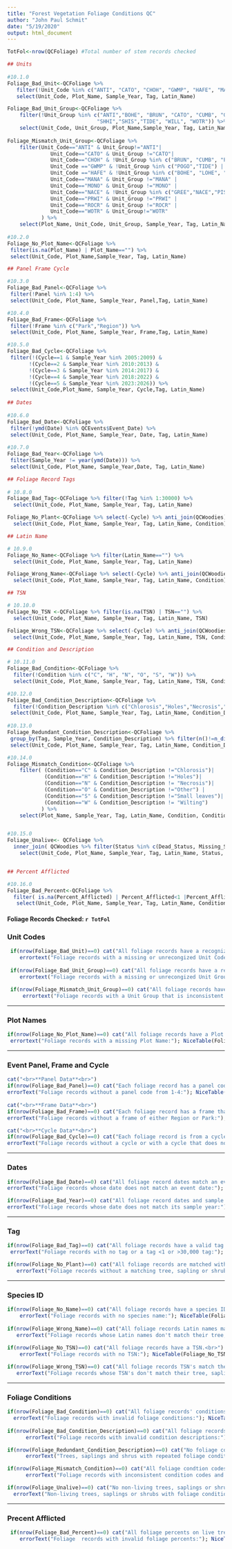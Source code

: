 ```yaml
---
title: "Forest Vegetation Foliage Conditions QC"
author: "John Paul Schmit"
date: "5/19/2020"
output: html_document
---
```



```r


TotFol<-nrow(QCFoliage) #Total number of stem records checked

## Units
 
#10.1.0
Foliage_Bad_Unit<-QCFoliage %>% 
   filter(!Unit_Code %in% c("ANTI", "CATO", "CHOH", "GWMP", "HAFE", "MANA", "MONO", "NACE", "PRWI", "ROCR", "WOTR")) %>% 
   select(Unit_Code, Plot_Name, Sample_Year, Tag, Latin_Name)

Foliage_Bad_Unit_Group<-QCFoliage %>% 
    filter(!Unit_Group %in% c("ANTI","BOHE", "BRUN", "CATO", "CUMB", "GREE", "LOHE", "MAHE", "MANA", "MONO", "NACE", "PISC", "POGO","PRWI", "ROCR", 
                             "SHHI","SHIS","TIDE", "WILL", "WOTR")) %>% 
    select(Unit_Code, Unit_Group, Plot_Name,Sample_Year, Tag, Latin_Name)
 
Foliage_Mismatch_Unit_Group<-QCFoliage %>% 
    filter(Unit_Code=="ANTI" & Unit_Group!="ANTI"|
              Unit_Code=="CATO" & Unit_Group !="CATO"|
              Unit_Code=="CHOH" & !Unit_Group %in% c("BRUN", "CUMB", "POGO", "WILL") |
              Unit_Code =="GWMP" & !Unit_Group %in% c("POGO","TIDE") |
              Unit_Code =="HAFE" & !Unit_Group %in% c("BOHE", "LOHE", "MAHE","SHHI", "SHIS")|
              Unit_Code=="MANA" & Unit_Group !="MANA" |
              Unit_Code=="MONO" & Unit_Group !="MONO" |
              Unit_Code=="NACE" & !Unit_Group %in% c("GREE","NACE","PISC")|
              Unit_Code=="PRWI" & Unit_Group !="PRWI" |
              Unit_Code=="ROCR" & Unit_Group !="ROCR" |
              Unit_Code=="WOTR" & Unit_Group!="WOTR"
           ) %>% 
    select(Plot_Name, Unit_Code, Unit_Group, Sample_Year, Tag, Latin_Name)
  
#10.2.0
Foliage_No_Plot_Name<-QCFoliage %>% 
 filter(is.na(Plot_Name) | Plot_Name=="") %>% 
 select(Unit_Code, Plot_Name,Sample_Year, Tag, Latin_Name)

## Panel Frame Cycle  

#10.3.0
Foliage_Bad_Panel<-QCFoliage %>%
 filter(!Panel %in% 1:4) %>% 
 select(Unit_Code, Plot_Name, Sample_Year, Panel,Tag, Latin_Name)

#10.4.0
Foliage_Bad_Frame<-QCFoliage %>%
 filter(!Frame %in% c("Park","Region")) %>% 
 select(Unit_Code, Plot_Name, Sample_Year, Frame,Tag, Latin_Name)

#10.5.0
Foliage_Bad_Cycle<-QCFoliage %>% 
 filter(!(Cycle==1 & Sample_Year %in% 2005:2009) &
       !(Cycle==2 & Sample_Year %in% 2010:2013) &
       !(Cycle==3 & Sample_Year %in% 2014:2017) &
       !(Cycle==4 & Sample_Year %in% 2018:2022) &
       !(Cycle==5 & Sample_Year %in% 2023:2026)) %>% 
 select(Unit_Code,Plot_Name, Sample_Year, Cycle,Tag, Latin_Name)
 
## Dates
 
#10.6.0
Foliage_Bad_Date<-QCFoliage %>% 
 filter(!ymd(Date) %in% QCEvents$Event_Date) %>% 
 select(Unit_Code, Plot_Name, Sample_Year, Date, Tag, Latin_Name)
 
#10.7.0
Foliage_Bad_Year<-QCFoliage %>% 
 filter(Sample_Year != year(ymd(Date))) %>% 
 select(Unit_Code, Plot_Name, Sample_Year,Date, Tag, Latin_Name)

## Foliage Record Tags
  
# 10.8.0
Foliage_Bad_Tag<-QCFoliage %>% filter(!Tag %in% 1:30000) %>%
  select(Unit_Code, Plot_Name, Sample_Year, Tag, Latin_Name)

Foliage_No_Plant<-QCFoliage %>% select(-Cycle) %>% anti_join(QCWoodies) %>% #select(-Cycle) due to export cycle issues
  select(Unit_Code, Plot_Name, Sample_Year, Tag, Latin_Name, Condition)

## Latin Name

# 10.9.0
Foliage_No_Name<-QCFoliage %>% filter(Latin_Name=="") %>%
  select(Unit_Code, Plot_Name, Sample_Year, Tag, Latin_Name)

Foliage_Wrong_Name<-QCFoliage %>% select(-Cycle) %>% anti_join(QCWoodies) %>% #select(-Cycle) due to export cycle issues
  select(Unit_Code, Plot_Name, Sample_Year, Tag, Latin_Name, Condition)

## TSN

# 10.10.0
Foliage_No_TSN <-QCFoliage %>% filter(is.na(TSN) | TSN=="") %>%
  select(Unit_Code, Plot_Name, Sample_Year, Tag, Latin_Name, TSN)

Foliage_Wrong_TSN<-QCFoliage %>% select(-Cycle) %>% anti_join(QCWoodies) %>% #select(-Cycle) due to export cycle issues
  select(Unit_Code, Plot_Name, Sample_Year, Tag, Latin_Name, TSN, Condition)

## Condition and Description

# 10.11.0
Foliage_Bad_Condition<-QCFoliage %>% 
  filter(!Condition %in% c("C", "H", "N", "O", "S", "W")) %>% 
  select(Unit_Code, Plot_Name, Sample_Year, Tag, Latin_Name, TSN, Condition)

#10.12.0
Foliage_Bad_Condition_Description<-QCFoliage %>% 
  filter(!Condition_Description %in% c("Chlorosis","Holes","Necrosis","Small leaves","Wilting","Other")) %>% 
 select(Unit_Code, Plot_Name, Sample_Year, Tag, Latin_Name, Condition_Description)
 
#10.13.0
Foliage_Redundant_Condition_Description<-QCFoliage %>%  
 group_by(Tag, Sample_Year, Condition_Description) %>% filter(n()!=n_distinct(Condition_Description)) %>% 
 select(Unit_Code, Plot_Name, Sample_Year, Tag, Latin_Name, Condition_Description, Percent_Afflicted)

#10.14.0
Foliage_Mismatch_Condition<-QCFoliage %>% 
    filter( (Condition=="C" & Condition_Description !="Chlorosis")|
            (Condition=="H" & Condition_Description !="Holes")|
            (Condition=="N" & Condition_Description != "Necrosis")|
            (Condition=="O" & Condition_Description !="Other") |
            (Condition=="S" & Condition_Description !="Small leaves")|
            (Condition=="W" & Condition_Description != "Wilting")
           ) %>% 
    select(Plot_Name, Sample_Year, Tag, Latin_Name, Condition, Condition_Description)


#10.15.0
Foliage_Unalive<- QCFoliage %>% 
  inner_join( QCWoodies %>% filter(Status %in% c(Dead_Status, Missing_Status, Other_Status ))) %>% 
    select(Unit_Code, Plot_Name, Sample_Year, Tag, Latin_Name, Status, Condition_Description, Percent_Afflicted)


## Percent Afflicted

#10.16.0
Foliage_Bad_Percent<-QCFoliage %>% 
  filter( is.na(Percent_Afflicted) | Percent_Afflicted<1 |Percent_Afflicted>100) %>% 
   select(Unit_Code, Plot_Name, Sample_Year, Tag, Latin_Name, Condition_Description, Percent_Afflicted)


```

#### **Foliage Records Checked:** `r TotFol` ####

### Unit Codes

```r
 if(nrow(Foliage_Bad_Unit)==0) cat("All foliage records have a recognized Unit Code.<br>") else {
    errortext("Foliage records with a missing or unrecongized Unit Code:"); NiceTable(Foliage_Bad_Unit)}
 
 if(nrow(Foliage_Bad_Unit_Group)==0) cat("All foliage records have a recognized Unit Group.<br>") else {
    errortext("Foliage records with a missing or unrecongized Unit Group:"); NiceTable(Foliage_Bad_Unit_Group)}
  
 if(nrow(Foliage_Mismatch_Unit_Group)==0) cat("All foliage records have Unit Group that is consistent with their Unit Code.<br>") else {
     errortext("Foliage records with a Unit Group that is inconsistent with their Unit Code:");NiceTable(Foliage_Mismatch_Unit_Group)}

```

---

### Plot Names

```r
if(nrow(Foliage_No_Plot_Name)==0) cat("All foliage records have a Plot Name.<br>") else {
 errortext("Foliage records with a missing Plot Name:"); NiceTable(Foliage_No_Plot_Name)}

```

---

### Event Panel, Frame and Cycle

```r

cat("<br>**Panel Data**<br>")
if(nrow(Foliage_Bad_Panel)==0) cat("Each foliage record has a panel code from 1 to 4.<br>") else {
errorText("Foliage records without a panel code from 1-4:"); NiceTable(Foliage_Bad_Panel)}
    
cat("<br>**Frame Data**<br>")
if(nrow(Foliage_Bad_Frame)==0) cat("Each foliage record has a frame that is either Region or Park.<br>") else {
errorText("Foliage records without a frame of either Region or Park:"); NiceTable(Foliage_Bad_Frame)}

cat("<br>**Cycle Data**<br>")
if(nrow(Foliage_Bad_Cycle)==0) cat("Each foliage record is from a cycle that matches its event year <br>") else {
errorText("Foliage records without a cycle or with a cycle that does not match its event year:"); NiceTable(Foliage_Bad_Cycle)}

```

---

###  Dates
```r

if(nrow(Foliage_Bad_Date)==0) cat("All foliage record dates match an event date.<br>") else {
errorText("Foliage records whose date does not match an event date:"); NiceTable(Foliage_Bad_Date)}

if(nrow(Foliage_Bad_Year)==0) cat("All foliage record dates and sample years are consistent.<br>") else {
errorText("Foliage records whose date does not match its sample year:"); NiceTable(Foliage_Bad_Year)}

```

---

### Tag

```r
if(nrow(Foliage_Bad_Tag)==0) cat("All foliage records have a valid tag.<br>") else {
 errorText("Foliage records with no tag or a tag <1 or >30,000 tag:"); NiceTable(Foliage_Bad_Tag)}

if(nrow(Foliage_No_Plant)==0) cat("All foliage records are matched with a tree, sapling or shrub record.<br>") else {
   errorText("Foliage records without a matching tree, sapling or shrub:"); NiceTable(Foliage_No_Plant)}

```

---

### Species ID

```r
 
if(nrow(Foliage_No_Name)==0) cat("All foliage records have a species ID.<br>") else {
    errorText("Foliage records with no species name:"); NiceTable(Foliage_No_Name)}
   
if(nrow(Foliage_Wrong_Name)==0) cat("All foliage records Latin names match their tree, sapling or shrub record.<br>") else {
   errorText("Foliage records whose Latin names don't match their tree, sapling or shrub:"); NiceTable(Foliage_Wrong_Name)}
 
if(nrow(Foliage_No_TSN)==0) cat("All foliage records have a TSN.<br>") else {
    errorText("Foliage records with no TSN:"); NiceTable(Foliage_No_TSN)}

if(nrow(Foliage_Wrong_TSN)==0) cat("All foliage records TSN's match their tree, sapling or shrub record.<br>") else {
   errorText("Foliage records whose TSN's don't match their tree, sapling or shrub:"); NiceTable(Foliage_Wrong_TSN)}

```

---

### Foliage Conditions

```r

if(nrow(Foliage_Bad_Condition)==0) cat("All foliage records' conditions are valid. <br>") else {
  errorText("Foliage records with invalid foliage conditions:"); NiceTable(Foliage_Bad_Condition)}
   
if(nrow(Foliage_Bad_Condition_Description)==0) cat("All foliage records' condition descritpions are valid. <br>") else {
      errorText("Foliage records with invalid condition descriptions:"); NiceTable(Foliage_Bad_Condition_Description)}

if(nrow(Foliage_Redundant_Condition_Description)==0) cat("No foliage conditons are repeated on a single tree, sapling or shurb. <br>") else {
      errorText("Trees, saplings and shrus with repeated foliage conditions:"); NiceTable(Foliage_Redundant_Condition_Description)}

if(nrow(Foliage_Mismatch_Condition)==0) cat("All foliage condtion codes and condition descriptions are consistent. <br>") else {
      errorText("Foliage records with inconsistent condition codes and condition descriptions:"); NiceTable(Foliage_Mismatch_Condition)}

if(nrow(Foliage_Unalive)==0) cat("No non-living trees, saplings or shrubs have foliage condiditons.<br>") else {
  errorText("Non-living trees, saplings or shrubs with foliage conditions:"); NiceTable(Foliage_Unalive)}
```

---

### Precent Afflicted

```r

 if(nrow(Foliage_Bad_Percent)==0) cat("All foliage percents on live trees are valid.<br>") else {
    errorText("Foliage  records with invalid foliage percents:"); NiceTable(Foliage_Bad_Percent)}

```
